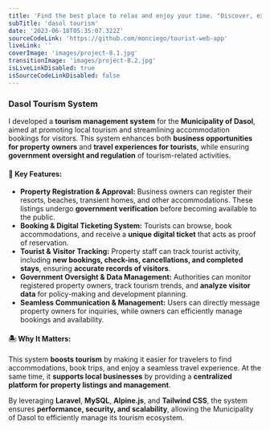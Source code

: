 ```yaml
---
title: 'Find the best place to relax and enjoy your time. "Discover, explore, and love Dasol"'
subTitle: 'dasol tourism'
date: '2023-06-18T05:35:07.322Z'
sourceCodeLink: 'https://github.com/monciego/tourist-web-app'
liveLink: ''
coverImage: 'images/project-8.1.jpg'
transitionImage: 'images/project-8.2.jpg'
isLiveLinkDisabled: true
isSourceCodeLinkDisabled: false
---
```


### Dasol Tourism System

I developed a **tourism management system** for the **Municipality of Dasol**, aimed at promoting local tourism and streamlining accommodation bookings for visitors. This system enhances both **business opportunities for property owners** and **travel experiences for tourists**, while ensuring **government oversight and regulation** of tourism-related activities.

#### 🌴 Key Features:

- **Property Registration & Approval:** Business owners can register their resorts, beaches, transient homes, and other accommodations. These listings undergo **government verification** before becoming available to the public.
- **Booking & Digital Ticketing System:** Tourists can browse, book accommodations, and receive a **unique digital ticket** that acts as proof of reservation.
- **Tourist & Visitor Tracking:** Property staff can track tourist activity, including **new bookings, check-ins, cancellations, and completed stays**, ensuring **accurate records of visitors**.
- **Government Oversight & Data Management:** Authorities can monitor registered property owners, track tourism trends, and **analyze visitor data** for policy-making and development planning.
- **Seamless Communication & Management:** Users can directly message property owners for inquiries, while owners can efficiently manage bookings and availability.

#### 🏝️ Why It Matters:

This system **boosts tourism** by making it easier for travelers to find accommodations, book trips, and enjoy a seamless travel experience. At the same time, it **supports local businesses** by providing a **centralized platform for property listings and management**.

By leveraging **Laravel**, **MySQL**, **Alpine.js**, and **Tailwind CSS**, the system ensures **performance, security, and scalability**, allowing the Municipality of Dasol to efficiently manage its tourism ecosystem.
